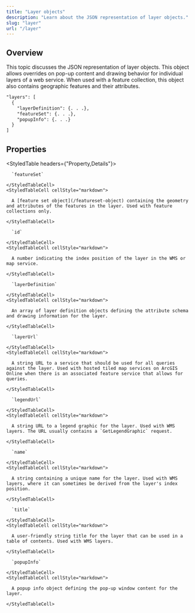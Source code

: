 ```yaml
---
title: "Layer objects"
description: "Learn about the JSON representation of layer objects."
slug: "layer"
url: "/layer"
---
```


## Overview

This topic discusses the JSON representation of layer objects. This object allows overrides on pop-up content and drawing behavior for individual layers of a web service. When used with a feature collection, this object also contains geographic features and their attributes.

```markdown label=Example
"layers": [
  {
    "layerDefinition": {. . .},
    "featureSet": {. . .},
    "popupInfo": {. . .}
  }
]
```

## Properties

<StyledTable headers={"Property,Details"}>
  <StyledTableRow>
    <StyledTableCell cellStyle="markdown">

      `featureSet`

    </StyledTableCell>
    <StyledTableCell cellStyle="markdown">

      A [feature set object](/featureset-object) containing the geometry and attributes of the features in the layer. Used with feature collections only.

    </StyledTableCell>
  </StyledTableRow><StyledTableRow>
    <StyledTableCell cellStyle="markdown">

      `id`

    </StyledTableCell>
    <StyledTableCell cellStyle="markdown">

      A number indicating the index position of the layer in the WMS or map service.

    </StyledTableCell>
  </StyledTableRow>
  <StyledTableRow>
    <StyledTableCell cellStyle="markdown">

      `layerDefinition`

    </StyledTableCell>
    <StyledTableCell cellStyle="markdown">

      An array of layer definition objects defining the attribute schema and drawing information for the layer.

    </StyledTableCell>
  </StyledTableRow>
  <StyledTableRow>
    <StyledTableCell cellStyle="markdown">

      `layerUrl`

    </StyledTableCell>
    <StyledTableCell cellStyle="markdown">

      A string URL to a service that should be used for all queries against the layer. Used with hosted tiled map services on ArcGIS Online when there is an associated feature service that allows for queries.

    </StyledTableCell>
  </StyledTableRow>
  <StyledTableRow>
    <StyledTableCell cellStyle="markdown">

      `legendUrl`

    </StyledTableCell>
    <StyledTableCell cellStyle="markdown">

      A string URL to a legend graphic for the layer. Used with WMS layers. The URL usually contains a `GetLegendGraphic` request.

    </StyledTableCell>
  </StyledTableRow>
  <StyledTableRow>
    <StyledTableCell cellStyle="markdown">

      `name`

    </StyledTableCell>
    <StyledTableCell cellStyle="markdown">

      A string containing a unique name for the layer. Used with WMS layers, where it can sometimes be derived from the layer's index position.

    </StyledTableCell>
  </StyledTableRow>
  <StyledTableRow>
    <StyledTableCell cellStyle="markdown">

      `title`

    </StyledTableCell>
    <StyledTableCell cellStyle="markdown">

      A user-friendly string title for the layer that can be used in a table of contents. Used with WMS layers.

    </StyledTableCell>
  </StyledTableRow>
   <StyledTableRow>
    <StyledTableCell cellStyle="markdown">

      `popupInfo`

    </StyledTableCell>
    <StyledTableCell cellStyle="markdown">

      A popup info object defining the pop-up window content for the layer.

    </StyledTableCell>
  </StyledTableRow>
</StyledTable>